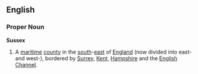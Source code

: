 ==English==
===Proper Noun===
'''Sussex'''
{{wikipedia}}
# A [[maritime]] [[county]] in the [[south]]-[[east]] of [[England]] (now divided into east- and west-), bordered by [[Surrey]], [[Kent]], [[Hampshire]] and the [[English Channel]].